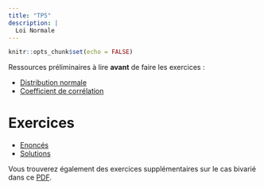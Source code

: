 ```yaml
---
title: "TP5"
description: |
  Loi Normale
---
```


```r
knitr::opts_chunk$set(echo = FALSE)
```

Ressources préliminaires à lire **avant** de faire les exercices :

- [Distribution normale](https://statsandr.com/blog/do-my-data-follow-a-normal-distribution-a-note-on-the-most-widely-used-distribution-and-how-to-test-for-normality-in-r/)
- [Coefficient de corrélation](https://statsandr.com/blog/correlation-coefficient-and-correlation-test-in-r/)

# Exercices

- [Enoncés](files/LESPO2102_TP5_enonce.pdf)
- [Solutions](files/LESPO2102_TP5_soletudiant.pdf)

Vous trouverez également des exercices supplémentaires sur le cas bivarié dans ce [PDF](files/LESPO2102_exosupp.pdf).
